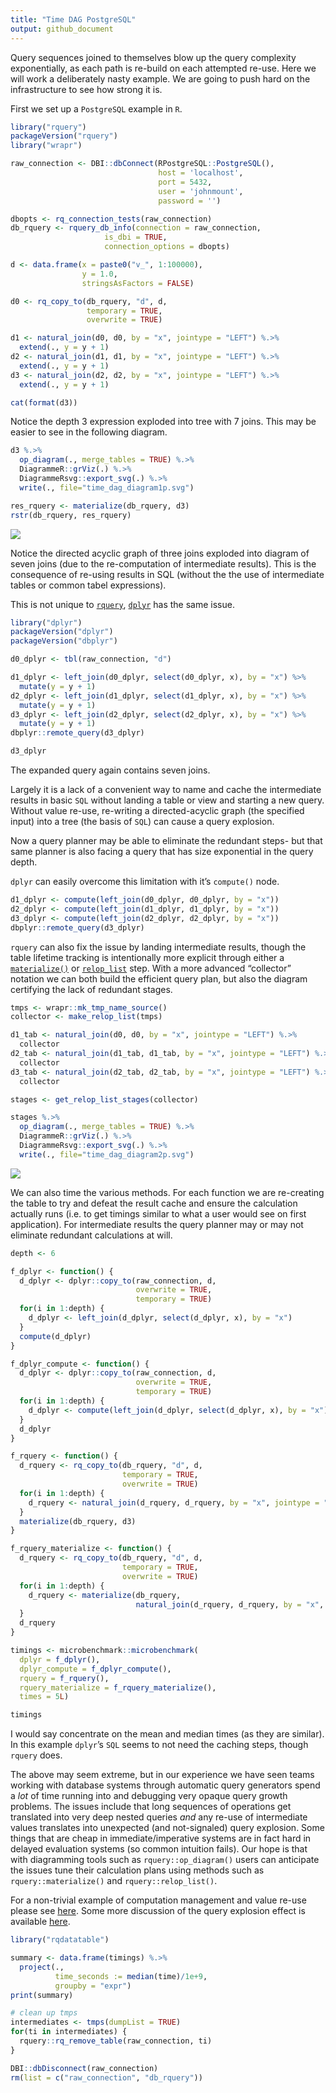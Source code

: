 ```yaml
---
title: "Time DAG PostgreSQL"
output: github_document
---
```




Query sequences joined to themselves blow up the query complexity exponentially, as each path is re-build on each attempted re-use.  Here we will work a deliberately nasty example.  We are going to push hard on the infrastructure to see how strong it is.

First we set up a `PostgreSQL` example in `R`.

```r
library("rquery")
packageVersion("rquery")
library("wrapr")

raw_connection <- DBI::dbConnect(RPostgreSQL::PostgreSQL(),
                                 host = 'localhost',
                                 port = 5432,
                                 user = 'johnmount',
                                 password = '')

dbopts <- rq_connection_tests(raw_connection)
db_rquery <- rquery_db_info(connection = raw_connection,
                     is_dbi = TRUE,
                     connection_options = dbopts)

d <- data.frame(x = paste0("v_", 1:100000),
                y = 1.0,
                stringsAsFactors = FALSE)

d0 <- rq_copy_to(db_rquery, "d", d,
                 temporary = TRUE, 
                 overwrite = TRUE)

d1 <- natural_join(d0, d0, by = "x", jointype = "LEFT") %.>%
  extend(., y = y + 1)
d2 <- natural_join(d1, d1, by = "x", jointype = "LEFT") %.>%
  extend(., y = y + 1)
d3 <- natural_join(d2, d2, by = "x", jointype = "LEFT") %.>%
  extend(., y = y + 1)

cat(format(d3))
```

Notice the depth 3 expression exploded into tree with 7 joins.  This may be easier to see in the following diagram.

```r
d3 %.>%
  op_diagram(., merge_tables = TRUE) %.>% 
  DiagrammeR::grViz(.) %.>%
  DiagrammeRsvg::export_svg(.) %.>%
  write(., file="time_dag_diagram1p.svg")

res_rquery <- materialize(db_rquery, d3)
rstr(db_rquery, res_rquery)
```

![](time_dag_diagram1p.svg)

Notice the directed acyclic graph of three joins exploded into diagram of seven joins (due to the re-computation of intermediate results).  This is the consequence of re-using results in SQL (without the the use of intermediate tables or common tabel expressions).

This is not unique to [`rquery`](https://CRAN.R-project.org/package=rquery), [`dplyr`](https://CRAN.R-project.org/package=dplyr) has the same issue.

```r
library("dplyr")
packageVersion("dplyr")
packageVersion("dbplyr")

d0_dplyr <- tbl(raw_connection, "d")

d1_dplyr <- left_join(d0_dplyr, select(d0_dplyr, x), by = "x") %>%
  mutate(y = y + 1)
d2_dplyr <- left_join(d1_dplyr, select(d1_dplyr, x), by = "x") %>%
  mutate(y = y + 1)
d3_dplyr <- left_join(d2_dplyr, select(d2_dplyr, x), by = "x") %>%
  mutate(y = y + 1)
dbplyr::remote_query(d3_dplyr)

d3_dplyr
```

The expanded query again contains seven joins.

Largely it is a lack of a convenient way to name and cache the intermediate results in basic `SQL` without landing a table or view and starting a new query.  Without value re-use, re-writing a directed-acyclic graph (the specified input) into a tree (the basis of `SQL`) can cause a query explosion.

Now a query planner may be able to eliminate the redundant steps- but that same planner is also facing a query that has size exponential in the query depth.

`dplyr` can easily overcome this limitation with it's `compute()` node.

```r
d1_dplyr <- compute(left_join(d0_dplyr, d0_dplyr, by = "x"))
d2_dplyr <- compute(left_join(d1_dplyr, d1_dplyr, by = "x"))
d3_dplyr <- compute(left_join(d2_dplyr, d2_dplyr, by = "x"))
dbplyr::remote_query(d3_dplyr)
```

`rquery` can also fix the issue by landing intermediate results, though the table lifetime tracking is intentionally more explicit through either a [`materialize()`](https://winvector.github.io/rquery/reference/materialize.html) or [`relop_list`](https://winvector.github.io/rquery/reference/relop_list-class.html) step. With a more advanced "collector" notation we can both build the efficient query plan, but also the diagram certifying the lack of redundant stages.

```r
tmps <- wrapr::mk_tmp_name_source()
collector <- make_relop_list(tmps)

d1_tab <- natural_join(d0, d0, by = "x", jointype = "LEFT") %.>%
  collector
d2_tab <- natural_join(d1_tab, d1_tab, by = "x", jointype = "LEFT") %.>%
  collector
d3_tab <- natural_join(d2_tab, d2_tab, by = "x", jointype = "LEFT") %.>%
  collector

stages <- get_relop_list_stages(collector)
```

```r
stages %.>%
  op_diagram(., merge_tables = TRUE) %.>% 
  DiagrammeR::grViz(.) %.>%
  DiagrammeRsvg::export_svg(.) %.>%
  write(., file="time_dag_diagram2p.svg")
```

![](time_dag_diagram2p.svg)

We can also time the various methods.  For each function we are re-creating the table to try and defeat the result cache and ensure the calculation actually runs (i.e. to get timings similar to what a user would see on first application). For intermediate results the query planner may or may not eliminate redundant calculations at will.

```r
depth <- 6

f_dplyr <- function() {
  d_dplyr <- dplyr::copy_to(raw_connection, d, 
                            overwrite = TRUE,
                            temporary = TRUE)
  for(i in 1:depth) {
    d_dplyr <- left_join(d_dplyr, select(d_dplyr, x), by = "x")
  }
  compute(d_dplyr)
}

f_dplyr_compute <- function() {
  d_dplyr <- dplyr::copy_to(raw_connection, d, 
                            overwrite = TRUE,
                            temporary = TRUE)
  for(i in 1:depth) {
    d_dplyr <- compute(left_join(d_dplyr, select(d_dplyr, x), by = "x"))
  }
  d_dplyr
}

f_rquery <- function() {
  d_rquery <- rq_copy_to(db_rquery, "d", d, 
                         temporary = TRUE,
                         overwrite = TRUE)
  for(i in 1:depth) {
    d_rquery <- natural_join(d_rquery, d_rquery, by = "x", jointype = "LEFT")
  }
  materialize(db_rquery, d3)
}

f_rquery_materialize <- function() {
  d_rquery <- rq_copy_to(db_rquery, "d", d, 
                         temporary = TRUE,
                         overwrite = TRUE)
  for(i in 1:depth) {
    d_rquery <- materialize(db_rquery,
                            natural_join(d_rquery, d_rquery, by = "x", jointype = "LEFT"))
  }
  d_rquery
}
```



```r
timings <- microbenchmark::microbenchmark(
  dplyr = f_dplyr(),
  dplyr_compute = f_dplyr_compute(),
  rquery = f_rquery(),
  rquery_materialize = f_rquery_materialize(),
  times = 5L)

timings
```

I would say concentrate on the mean and median times (as they are similar).  In this example `dplyr`'s `SQL` seems to not need the caching steps, though `rquery` does.

The above may seem extreme, but in our experience we have seen teams working with database systems through automatic query generators spend a *lot* of time running into and debugging very opaque query growth problems.  The issues include that long sequences of operations get translated into very deep nested queries *and* any re-use of intermediate values translates into unexpected (and not-signaled) query explosion.  Some things that are cheap in immediate/imperative systems are in fact hard in delayed evaluation systems (so common intuition fails). Our hope is that with diagramming tools such as `rquery::op_diagram()` users can anticipate the issues tune their calculation plans using methods such as `rquery::materialize()` and `rquery::relop_list()`.


For a non-trivial example of computation management and value re-use please see [here](https://github.com/WinVector/rquery/blob/master/db_examples/RSQLite.md).
Some more discussion of the query explosion effect is available [here](https://github.com/WinVector/rquery/blob/master/extras/query_growth/query_growth.md).

```r
library("rqdatatable")

summary <- data.frame(timings) %.>% 
  project(., 
          time_seconds := median(time)/1e+9,
          groupby = "expr") 
print(summary)
```



```r
# clean up tmps
intermediates <- tmps(dumpList = TRUE)
for(ti in intermediates) {
  rquery::rq_remove_table(raw_connection, ti)
}

DBI::dbDisconnect(raw_connection)
rm(list = c("raw_connection", "db_rquery"))
```
